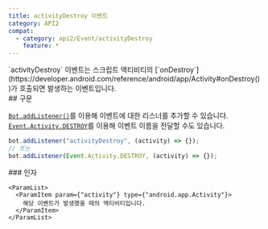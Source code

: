 ```yaml
---
title: activityDestroy 이벤트
category: API2
compat:
  - category: api2/Event/activityDestroy
    feature: *
---
```


<Section>
  `activityDestroy` 이벤트는 스크립트 액티비티의
  [`onDestroy`](https://developer.android.com/reference/android/app/Activity#onDestroy())가 호출되면 발생하는 이벤트입니다.
</Section>
<Section>
  ## 구문

  [`Bot.addListener()`](/api2/Bot/addListener)를 이용해 이벤트에 대한 리스너를 추가할 수 있습니다.
  [`Event.Activity.DESTROY`](/api2/Event/Activity/DESTROY)를 이용해 이벤트 이름을 전달할 수도 있습니다.
  ~~~js
  bot.addListener("activityDestroy", (activity) => {});
  // 또는
  bot.addListener(Event.Activity.DESTROY, (activity) => {});
  ~~~

  <Section>
    ### 인자

    <ParamList>
      <ParamItem param={"activity"} type={"android.app.Activity"}>
        해당 이벤트가 발생했을 때의 액티비티입니다.
      </ParamItem>
    </ParamList>
  </Section>
</Section>